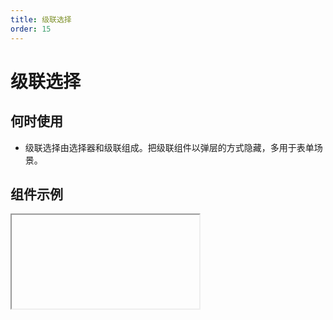 ```yaml
---
title: 级联选择
order: 15
---
```


# 级联选择

## 何时使用

- 级联选择由选择器和级联组成。把级联组件以弹层的方式隐藏，多用于表单场景。

## 组件示例


<Iframe url="https://www.aliwork.com/developer/cascade-select-field-v2?isRenderNav=false" />

## 组件属性


<AttrTable
  dataSource={[
    {
      attr: '标题',
      code: 'label',
      type: 'String',
      demo: '"标题"',
      default
: '',
      desc: '',
    },
    {
      attr: '值',
      code: 'value',
      type: 'String',
      demo: '"4121"',
      default
: '',
      desc: '',
    },
    {
      attr: '标题位置',
      code: 'labelAlign',
      type: 'String',
      demo: '"left"',
      default
: '',
      desc: '可选值："left", "top", "inset"',
    },
    {
      attr: '标题宽度',
      code: 'labelColSpan',
      type: 'Number',
      demo: '4',
      default
: '',
      desc: '',
    },
    {
      attr: '标题偏移',
      code: 'labelColOffset',
      type: 'Number',
      demo: '0',
      default
: '',
      desc: '',
    },
    {
      attr: '内容宽度',
      code: 'wrapperColSpan',
      type: 'Number',
      demo: '0',
      default
: '',
      desc: '',
    },
    {
      attr: '内容偏移',
      code: 'wrapperColOffset',
      type: 'Number',
      demo: '0',
      default
: '',
      desc: '',
    },
    {
      attr: '标题对齐',
      code: 'labelTextAlign',
      type: 'String',
      demo: '"left"',
      default
: '',
      desc: '可选值："left", "right"',
    },
    {
      attr: '描述信息',
      code: 'tips',
      type: 'String',
      demo: '"这是一段描述信息"',
      default
: '',
      desc: '',
    },
    {
      attr: '状态',
      code: 'behavior',
      type: 'String',
      demo: '"NORMAL"',
      default
: '',
      desc: '可选值："NORMAL", "DISABLED", "READONLY", "HIDDEN"',
    },
    {
      attr: '尺寸',
      code: 'size',
      type: 'String',
      demo: '"small"',
      default
: '',
      desc: '可选值："small", "medium", "large"',
    },
    {
      attr: '校验',
      code: 'validation',
      type: 'Array',
      demo: '[{type:"required"}]',
      default
: '',
      desc: '可选值：{type:"required"}, {type: "customValidate", message: "请选择指定项", param: "function validateRule(value) { return value === test; }"}',
    },
    {
      attr: '是否有下拉箭头',
      code: 'hasArrow',
      type: 'Boolean',
      demo: 'true',
      default
: '',
      desc: '可选值：true, false',
    },
    {
      attr: '是否有搜索',
      code: 'showSearch',
      type: 'Boolean',
      demo: 'true',
      default
: '',
      desc: '可选值：true, false',
    },
    {
      attr: '下拉框显示或关闭事件',
      code: 'onVisibleChange',
      type: 'Function',
      demo: 'function onVisibleChange({ visible, type }){console.log(onVisibleChange, visible, type);} ',
      default
: '',
      desc: '',
    },
    {
      attr: '值发生改变事件',
      code: 'onChange',
      type: 'Function',
      demo: 'function onChange({ value, data, extra }){ console.log(onChange, value, data, extra);}',
      default
: '',
      desc: '',
    },
  ]}
/>

